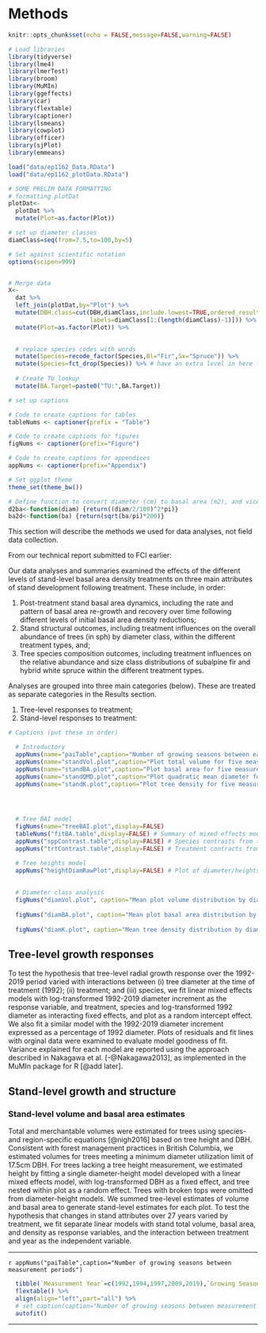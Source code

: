 # Methods

```r

knitr::opts_chunk$set(echo = FALSE,message=FALSE,warning=FALSE)

# Load libraries
library(tidyverse)
library(lme4)
library(lmerTest)
library(broom)
library(MuMIn)
library(ggeffects)
library(car)
library(flextable)
library(captioner)
library(lsmeans)
library(cowplot)
library(officer)
library(sjPlot)
library(emmeans)

load("data/ep1162_Data.RData")
load("data/ep1162_plotData.RData")

# SOME PRELIM DATA FORMATTING
# formatting plotDat
plotDat<-
  plotDat %>% 
  mutate(Plot=as.factor(Plot))

# set up diameter classes
diamClass=seq(from=7.5,to=100,by=5)

# Set against scientific notation
options(scipen=999)


# Merge data
X<-
  dat %>% 
  left_join(plotDat,by="Plot") %>% 
  mutate(DBH.class=cut(DBH,diamClass,include.lowest=TRUE,ordered_result = TRUE,right=F,
                       labels=diamClass[1:(length(diamClass)-1)])) %>% 
  mutate(Plot=as.factor(Plot)) %>% 

  
  # replace species codes with words
  mutate(Species=recode_factor(Species,Bl="Fir",Sx="Spruce")) %>% 
  mutate(Species=fct_drop(Species)) %>% # have an extra level in here for some reason
  
  # Create TU lookup
  mutate(BA.Target=paste0("TU:",BA.Target))

# set up captions

# Code to create captions for tables
tableNums <- captioner(prefix = "Table")

# Code to create captions for figures
figNums <- captioner(prefix="Figure")

# Code to create captions for appendices
appNums <- captioner(prefix="Appendix")

# Set ggplot theme
theme_set(theme_bw())

# Define function to convert diameter (cm) to basal area (m2), and vice versa
d2ba<-function(diam) {return((diam/2/100)^2*pi)}
ba2d<-function(ba) {return(sqrt(ba/pi)*200)}

```

This section will describe the methods we used for data analyses, not field data collection.  

From our technical report submitted to FCI earlier:

Our data analyses and summaries examined the effects of the different levels of stand-level basal area density treatments on three main attributes of stand development following treatment. These include, in order: 
 
1. Post-treatment stand basal area dynamics, including the rate and pattern of basal area re-growth and recovery over time following different levels of initial basal area density reductions;
2. Stand structural outcomes, including treatment influences on the overall abundance of trees (in sph) by diameter class, within the different treatment types, and;
3. Tree species composition outcomes, including treatment influences on the relative abundance and size class distributions of subalpine fir and hybrid white spruce within the different treatment types. 

Analyses are grouped into three main categories (below).  These are treated as separate categories in the Results section.

1. Tree-level responses to treatment;
2. Stand-level responses to treatment:



```r

# Captions (put these in order)

  # Introductory 
  appNums(name="paiTable",caption="Number of growing seasons between each measurement period",display=FALSE) # Table showing number of growing seasons between each measurement period
  appNums(name="standVol.plot",caption="Plot total volume for five measurement periods",display=FALSE) # Plot volume figure
  appNums(name="standBA.plot",caption="Plot basal area for five measurement periods",display=FALSE)  # Plot basal area figure
  appNums(name="standQMD.plot",caption="Plot quadratic mean diameter for five measurement periods",display=FALSE) # QMD figure  
  appNums(name="standK.plot",caption="Plot tree density for five measurement periods", display=FALSE) # SPH figure  




  # Tree BAI model
  figNums(name="treeBAI.plot",display=FALSE)
  tableNums("fitBA.table",display=FALSE) # Summary of mixed effects model for BAI
  appNums("sppContrast.table",display=FALSE) # Species contrasts from treeBAI model
  appNums("trtContrast.table",display=FALSE) # Treatment contracts from treeBAI model

  # Tree heights model
  appNums("heightDiamRawPlot",display=FALSE) # Plot of diameter/heights`
  
 
  # Diameter class analysis
  figNums("diamVol.plot", caption="Mean plot volume distribution by diameter class and treatment, for two periods.  Black line shows total volume.  Volume calculated on trees meeting 17.5cm DBH limit.  Spruce and fir contribution to volume by diameter class are shown with bar plots.  Douglas-fir volume contribution by diameter class is not shown.",display="FALSE")
  
  figNums("diamBA.plot", caption="Mean plot basal area distribution by diameter class and treatment, for two periods.  Black line shows total basal area.  Spruce and fir contribution by diameter class are shown ith bar plots.  Douglas-fir contribution by diameter class is not shown.",display="FALSE")
  
  figNums("diamK.plot", caption="Mean tree density distribution by diameter class and treatment, for two periods.  Black line shows total tree density.  Spruce and fir contribution by diameter class are shown ith bar plots.  Douglas-fir contribution by diameter class is not shown.",display="FALSE")

```



## Tree-level growth responses

To test the hypothesis that tree-level radial growth response over the 1992-2019 period varied with interactions between (i) tree diameter at the time of treatment (1992); (ii) treatment; and (iii) species, we fit linear mixed effects models with log-transformed 1992-2019 diameter increment as the response variable, and treatment, species and log-transformed 1992 diameter as interacting fixed effects, and plot as a random intercept effect.  We also fit a similar model with the 1992-2019 diameter increment expressed as a percentage of 1992 diameter.  Plots of residuals and fit lines with orginal data were examined to evaluate model goodness of fit.  Variance explained for each model are reported using the approach described in Nakagawa et al. [-@Nakagawa2013], as implemented in the MuMIn package for R [@add later].  

## Stand-level growth and structure

### Stand-level volume and basal area estimates
Total and merchantable volumes were estimated for trees using species- and region-specific equations [@nigh2016] based on tree height and DBH.  Consistent with forest management practices in British Columbia, we estimated volumes for trees meeting a minimum diameter utilization limit of 17.5cm DBH.  For trees lacking a tree height measurement, we estimated height by fitting a single diameter-height model developed with a linear mixed effects model, with log-transformed DBH as a fixed effect, and tree nested within plot as a random effect.  Trees with broken tops were omitted from diameter-height models. We summed tree-level estimates of volume and basal area to generate stand-level estimates for each plot. To test the hypothesis that changes in stand attributes over 27 years varied by treatment, we fit separate linear models with stand total volume, basal area, and density as response variables, and the interaction between treatment and year as the independent variable.    

----------------

`r appNums("paiTable",caption="Number of growing seasons between measurement periods")`
```r

  tibble(`Measurement Year`=c(1992,1994,1997,2009,2019),`Growing Seasons`=c(NA,3,3,11,11)) %>% 
  flextable() %>% 
  align(align="left",part="all") %>% 
  # set_caption(caption="Number of growing seasons between measurement periods") %>% 
  autofit()

```

----------------------
